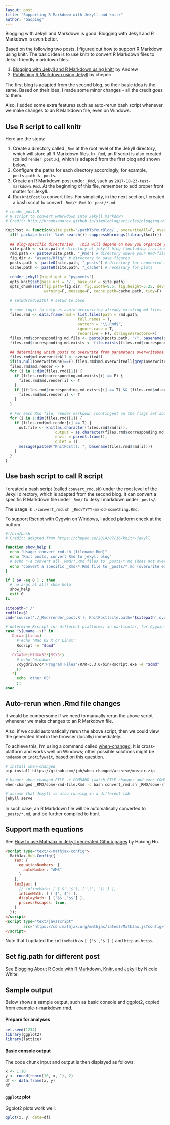 ---
layout: post
title: "Supporting R Markdown with Jekyll and knitr"
author: "Gaoping"
---

Blogging with Jekyll and Markdown is good. Blogging with Jekyll and R Markdown is even better.

Based on the following two posts, I figured out how to support R Markdown using knitr. The basic idea is to use knitr to convert R Markdown files to Jekyll friendly markdown files.

1. [Blogging with Jekyll and R Markdown using knitr](http://brooksandrew.github.io/simpleblog/articles/blogging-with-r-markdown-and-jekyll-using-knitr/) by Andrew
2. [Publishing R Markdown using Jekyll](https://chepec.se/2014/07/16/knitr-jekyll) by chepec

The first blog is adapted from the second blog, so their basic idea is the same. Based on their idea, I made some minor changes - all the credit goes to them.

Also, I added some extra features such as auto-rerun bash script whenever we make changes to an R Markdown file, even on Windows.

## Use R script to call knitr
Here are the steps:

1. Create a directory called `_Rmd` at the root level of the Jekyll directory, which will store all R Markdown files. In `_Rmd`, an R script is also created (called `render_post.R`), which is adapted from the first blog and shown below.
2. Configure the paths for each directory accordingly, for example, `posts.path` is `_posts`.
3. Create an R Markdown post under `_Rmd`, such as `2017-10-23-test-markdown.Rmd`. At the beginning of this file, remember to add proper front matter for Jekyll.
4. Run `KnitPost` to convert files. For simplicity, in the next section, I created a bash script to convert `_Rmd/*.Rmd` to `_post/*.md`.

```R
# render_post.R
# R script to convert RMarkdown into Jekyll markdown
# Credit: http://brooksandrew.github.io/simpleblog/articles/blogging-with-r-markdown-and-jekyll-using-knitr/

KnitPost <- function(site.path='/pathToYourBlog/', overwriteAll=F, overwriteOne=NULL) {
  if(!'package:knitr' %in% search()) suppressWarnings(library(knitr))

  ## Blog-specific directories.  This will depend on how you organize your blog.
  site.path <- site.path # directory of jekyll blog (including trailing slash)
  rmd.path <- paste0(site.path, "_Rmd") # directory where your Rmd-files reside (relative to base)
  fig.dir <- "assets/Rfig/" # directory to save figures
  posts.path <- paste0(site.path, "_posts") # directory for converted markdown files
  cache.path <- paste0(site.path, "_cache") # necessary for plots
  
  render_jekyll(highlight = "pygments")
  opts_knit$set(base.url = '/', base.dir = site.path)
  opts_chunk$set(fig.path=fig.dir, fig.width=8.5, fig.height=5.25, dev='svg', cache=F, 
                 warning=F, message=F, cache.path=cache.path, tidy=F)   
  
  # setwd(rmd.path) # setwd to base
  
  # some logic to help us avoid overwriting already existing md files
  files.rmd <- data.frame(rmd = list.files(path = rmd.path,
                                full.names = T,
                                pattern = "\\.Rmd$",
                                ignore.case = T,
                                recursive = F), stringsAsFactors=F)
  files.rmd$corresponding.md.file <- paste0(posts.path, "/", basename(gsub(pattern = "\\.Rmd$", replacement = ".md", x = files.rmd$rmd)))
  files.rmd$corresponding.md.exists <- file.exists(files.rmd$corresponding.md.file)
  
  ## determining which posts to overwrite from parameters overwriteOne & overwriteAll
  files.rmd$md.overwriteAll <- overwriteAll
  if(is.null(overwriteOne)==F) files.rmd$md.overwriteAll[grep(overwriteOne, files.rmd[,'rmd'], ignore.case=T)] <- T
  files.rmd$md.render <- F
  for (i in 1:dim(files.rmd)[1]) {
    if (files.rmd$corresponding.md.exists[i] == F) {
      files.rmd$md.render[i] <- T
    }
    if ((files.rmd$corresponding.md.exists[i] == T) && (files.rmd$md.overwriteAll[i] == T)) {
      files.rmd$md.render[i] <- T
    }
  }
  
  # For each Rmd file, render markdown (contingent on the flags set above)
  for (i in 1:dim(files.rmd)[1]) {
    if (files.rmd$md.render[i] == T) {
      out.file <- knit(as.character(files.rmd$rmd[i]), 
                      output = as.character(files.rmd$corresponding.md.file[i]),
                      envir = parent.frame(), 
                      quiet = T)
      message(paste0("KnitPost(): ", basename(files.rmd$rmd[i])))
    }     
  }
}
```

## Use bash script to call R script
I created a bash script (called `convert_rmd.sh`) under the root level of the Jekyll directory, which is adapted from the second blog. It can convert a specific R Markdown file under `_Rmd/` to Jekyll markdown under `_posts/`.

The usage is `./convert_rmd.sh _Rmd/YYYY-mm-dd-something.Rmd`. 

To support Rscript with Cygwin on Windows, I added platform check at the bottom.

```bash
#!/bin/bash
# Credit: adapted from https://chepec.se/2014/07/16/knitr-jekyll

function show_help {
  echo "Usage: convert_rmd.sh [filename.Rmd]"
  echo "Knit posts, convert Rmd to jekyll blog"
  # echo "-a convert all _Rmd/*.Rmd files to _posts/*.md (does not overwrite existing md)"
  echo "convert a specific _Rmd/*.Rmd file to _posts/*.md (overwrite existing md)"
}

if [ $# -eq 0 ] ; then
  # no args at all? show help
  show_help
  exit 0
fi

sitepath="./"
rmdfile=$1
cmd="source('./_Rmd/render_post.R'); KnitPost(site.path='$sitepath',overwriteOne='$rmdfile')"

# determine Rscript for different platforms; in particular, for Cygwin on Windows
case "$(uname -s)" in
   Darwin|Linux)
     # echo 'Mac OS X or Linux'
     Rscript -e "$cmd"
     ;;
   CYGWIN*|MINGW32*|MSYS*)
     # echo 'Windows'
     /cygdrive/c/'Program Files'/R/R-3.3.0/bin/Rscript.exe -e "$cmd"
     ;;
   *)
     echo 'other OS' 
     ;;
esac
```

## Auto-rerun when .Rmd file changes
It would be cumbersome if we need to manually rerun the above script whenener we make changes to an R Markdown file.

Also, if we could automatically rerun the above script, then we could view the generated html in the browser (locally) immediately.

To achieve this, I'm using a command called [when-changed](https://github.com/joh/when-changed). It is cross-platform and works well on Windows; other possible solutions might be `nodemon` or `inotifywait`, based on this [question](https://superuser.com/questions/181517/how-to-execute-a-command-whenever-a-file-changes).

```bash
# install when-changed
pip install https://github.com/joh/when-changed/archive/master.zip

# Usage: when-changed FILE -c COMMAND (watch FILE changes and exec COMMAND) 
when-changed _RMD/some-rmd-file.Rmd -c bash convert_rmd.sh _RMD/some-rmd-file.Rmd

# assume that Jekyll is also running in a different tab
jekyll serve
```
In such case, an R Markdown file will be automatically converted to `_posts/*.md`, and be further compiled to html.

## Support math equations
See [How to use MathJax in Jekyll generated Github pages](http://haixing-hu.github.io/programming/2013/09/20/how-to-use-mathjax-in-jekyll-generated-github-pages/) by Haixing Hu.

```html
<script type="text/x-mathjax-config">
  MathJax.Hub.Config({
    TeX: {
      equationNumbers: {
        autoNumber: "AMS"
      }
    },
    tex2jax: {
      // inlineMath: [ ['$','$'], ['\(', '\)'] ],
      inlineMath: [ ['$','$'] ],
      displayMath: [ ['$$','$$'] ],
      processEscapes: true,
    }
  });
</script>
<script type="text/javascript"
        src="https://cdn.mathjax.org/mathjax/latest/MathJax.js?config=TeX-AMS-MML_HTMLorMML">
</script>
```
Note that I updated the `inlineMath` as `[ ['$','$'] ]` and `http` as `https`.

## Set fig.path for different post
See [Blogging About R Code with R Markdown, Knitr, and Jekyll](https://nicolewhite.github.io/2015/02/07/r-blogging-with-rmarkdown-knitr-jekyll.html) by Nicole White.

## Sample output
Below shows a sample output, such as basic console and ggplot2, copied from [example-r-markdown.rmd](https://gist.github.com/jeromyanglim/2716336).

#### Prepare for analyses
```{r }
set.seed(1234)
library(ggplot2)
library(lattice)
```

#### Basic console output
The code chunk input and output is then displayed as follows:

```{r basicconsole}
x <- 1:10
y <- round(rnorm(10, x, 1), 2)
df <- data.frame(x, y)
df
```

#### `ggplot2` plot
Ggplot2 plots work well:

```{r ggplot2ex}
qplot(x, y, data=df)
```

